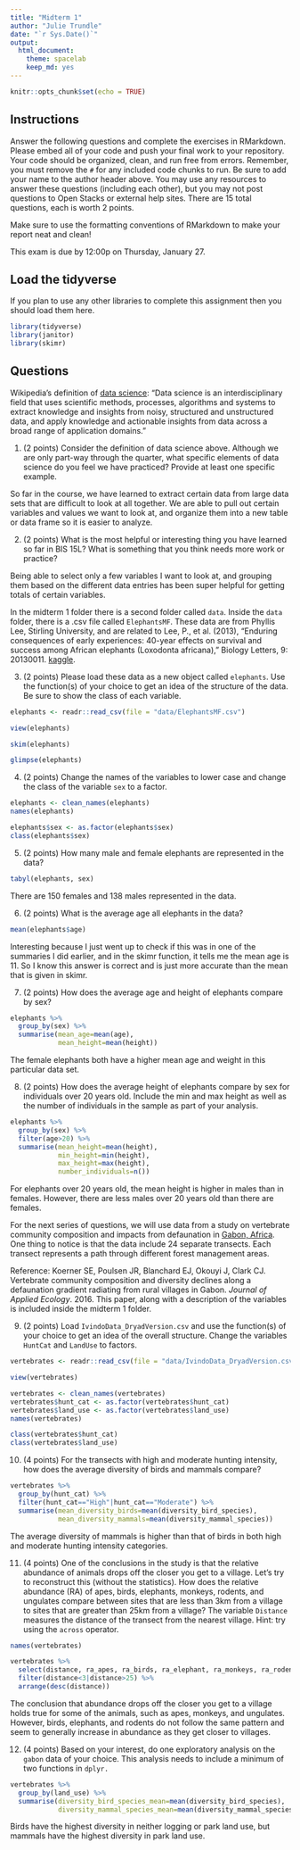 ```yaml
---
title: "Midterm 1"
author: "Julie Trundle"
date: "`r Sys.Date()`"
output:
  html_document: 
    theme: spacelab
    keep_md: yes
---
```


```r
knitr::opts_chunk$set(echo = TRUE)
```

## Instructions
Answer the following questions and complete the exercises in RMarkdown. Please embed all of your code and push your final work to your repository. Your code should be organized, clean, and run free from errors. Remember, you must remove the `#` for any included code chunks to run. Be sure to add your name to the author header above. You may use any resources to answer these questions (including each other), but you may not post questions to Open Stacks or external help sites. There are 15 total questions, each is worth 2 points.  

Make sure to use the formatting conventions of RMarkdown to make your report neat and clean!  

This exam is due by 12:00p on Thursday, January 27.  

## Load the tidyverse
If you plan to use any other libraries to complete this assignment then you should load them here.
```r
library(tidyverse)
library(janitor)
library(skimr)
```

## Questions  
Wikipedia's definition of [data science](https://en.wikipedia.org/wiki/Data_science): "Data science is an interdisciplinary field that uses scientific methods, processes, algorithms and systems to extract knowledge and insights from noisy, structured and unstructured data, and apply knowledge and actionable insights from data across a broad range of application domains."  

1. (2 points) Consider the definition of data science above. Although we are only part-way through the quarter, what specific elements of data science do you feel we have practiced? Provide at least one specific example.  

So far in the course, we have learned to extract certain data from large data sets that are difficult to look at all together. We are able to pull out certain variables and values we want to look at, and organize them into a new table or data frame so it is easier to analyze. 

2. (2 points) What is the most helpful or interesting thing you have learned so far in BIS 15L? What is something that you think needs more work or practice?  

Being able to select only a few variables I want to look at, and grouping them based on the different data entries has been super helpful for getting totals of certain variables. 

In the midterm 1 folder there is a second folder called `data`. Inside the `data` folder, there is a .csv file called `ElephantsMF`. These data are from Phyllis Lee, Stirling University, and are related to Lee, P., et al. (2013), "Enduring consequences of early experiences: 40-year effects on survival and success among African elephants (Loxodonta africana)," Biology Letters, 9: 20130011. [kaggle](https://www.kaggle.com/mostafaelseidy/elephantsmf).  

3. (2 points) Please load these data as a new object called `elephants`. Use the function(s) of your choice to get an idea of the structure of the data. Be sure to show the class of each variable.

```r
elephants <- readr::read_csv(file = "data/ElephantsMF.csv")
```

```r
view(elephants)
```

```r
skim(elephants)
```

```r
glimpse(elephants)
```

4. (2 points) Change the names of the variables to lower case and change the class of the variable `sex` to a factor.

```r
elephants <- clean_names(elephants)
names(elephants)
```

```r
elephants$sex <- as.factor(elephants$sex)
class(elephants$sex)
```

5. (2 points) How many male and female elephants are represented in the data?

```r
tabyl(elephants, sex)
```

There are 150 females and 138 males represented in the data. 

6. (2 points) What is the average age all elephants in the data?

```r
mean(elephants$age)
```

Interesting because I just went up to check if this was in one of the summaries I did earlier, and in the skimr function, it tells me the mean age is 11. So I know this answer is correct and is just more accurate than the mean that is given in skimr. 

7. (2 points) How does the average age and height of elephants compare by sex?

```r
elephants %>%
  group_by(sex) %>%
  summarise(mean_age=mean(age),
            mean_height=mean(height))
```
The female elephants both have a higher mean age and weight in this particular data set. 

8. (2 points) How does the average height of elephants compare by sex for individuals over 20 years old. Include the min and max height as well as the number of individuals in the sample as part of your analysis.  

```r
elephants %>%
  group_by(sex) %>%
  filter(age>20) %>%
  summarise(mean_height=mean(height),
            min_height=min(height),
            max_height=max(height),
            number_individuals=n())
```
For elephants over 20 years old, the mean height is higher in males than in females. However, there are less males over 20 years old than there are females. 

For the next series of questions, we will use data from a study on vertebrate community composition and impacts from defaunation in [Gabon, Africa](https://en.wikipedia.org/wiki/Gabon). One thing to notice is that the data include 24 separate transects. Each transect represents a path through different forest management areas.  

Reference: Koerner SE, Poulsen JR, Blanchard EJ, Okouyi J, Clark CJ. Vertebrate community composition and diversity declines along a defaunation gradient radiating from rural villages in Gabon. _Journal of Applied Ecology_. 2016. This paper, along with a description of the variables is included inside the midterm 1 folder.  

9. (2 points) Load `IvindoData_DryadVersion.csv` and use the function(s) of your choice to get an idea of the overall structure. Change the variables `HuntCat` and `LandUse` to factors.

```r
vertebrates <- readr::read_csv(file = "data/IvindoData_DryadVersion.csv")
```

```r
view(vertebrates)
```

```r
vertebrates <- clean_names(vertebrates)
vertebrates$hunt_cat <- as.factor(vertebrates$hunt_cat)
vertebrates$land_use <- as.factor(vertebrates$land_use)
names(vertebrates)
```

```r
class(vertebrates$hunt_cat)
class(vertebrates$land_use)
```

10. (4 points) For the transects with high and moderate hunting intensity, how does the average diversity of birds and mammals compare?

```r
vertebrates %>%
  group_by(hunt_cat) %>%
  filter(hunt_cat=="High"|hunt_cat=="Moderate") %>% 
  summarise(mean_diversity_birds=mean(diversity_bird_species),
            mean_diversity_mammals=mean(diversity_mammal_species))
```
The average diversity of mammals is higher than that of birds in both high and moderate hunting intensity categories. 

11. (4 points) One of the conclusions in the study is that the relative abundance of animals drops off the closer you get to a village. Let's try to reconstruct this (without the statistics). How does the relative abundance (RA) of apes, birds, elephants, monkeys, rodents, and ungulates compare between sites that are less than 3km from a village to sites that are greater than 25km from a village? The variable `Distance` measures the distance of the transect from the nearest village. Hint: try using the `across` operator.  

```r
names(vertebrates)
```

```r
vertebrates %>% 
  select(distance, ra_apes, ra_birds, ra_elephant, ra_monkeys, ra_rodent, ra_ungulate) %>%
  filter(distance<3|distance>25) %>%
  arrange(desc(distance))
```
The conclusion that abundance drops off the closer you get to a village holds true for some of the animals, such as apes, monkeys, and ungulates. However, birds, elephants, and rodents do not follow the same pattern and seem to generally increase in abundance as they get closer to villages. 

12. (4 points) Based on your interest, do one exploratory analysis on the `gabon` data of your choice. This analysis needs to include a minimum of two functions in `dplyr.`

```r
vertebrates %>% 
  group_by(land_use) %>% 
  summarise(diversity_bird_species_mean=mean(diversity_bird_species),
            diversity_mammal_species_mean=mean(diversity_mammal_species))
```
Birds have the highest diversity in neither logging or park land use, but mammals have the highest diversity in park land use.
